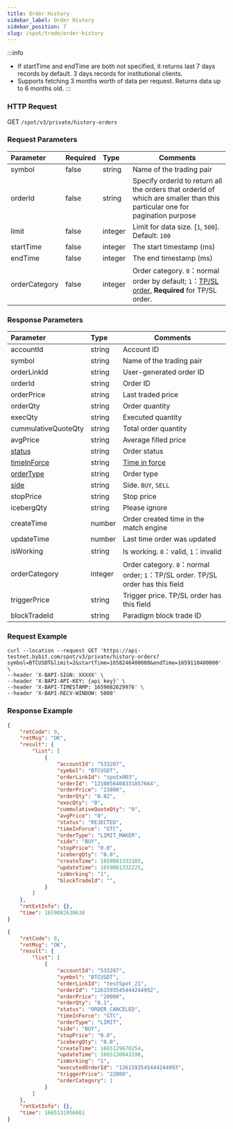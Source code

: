 ```yaml
---
title: Order History
sidebar_label: Order History
sidebar_position: 7
slug: /spot/trade/order-history
---
```


:::info
- If startTime and endTime are both not specified, it returns last 7 days records by default. 3 days records for institutional clients.
- Supports fetching 3 months worth of data per request. Returns data up to 6 months old.
:::

### HTTP Request
GET <code>/spot/v3/private/history-orders</code>

### Request Parameters
| Parameter | Required | Type | Comments|
|:----- |:-------|:-----|------ |
| symbol | false | string | Name of the trading pair             |
| orderId | false | string | Specify orderId to return all the orders that orderId of which are smaller than this particular one for pagination purpose |
| limit | false | integer |Limit for data size. [`1`, `500`]. Default: `100` |
| startTime | false | integer | The start timestamp (ms)|
| endTime | false | integer | The end timestamp (ms) |
| orderCategory | false | integer | Order category. <code>0</code>：normal order by default; <code>1</code>：<a href="https://www.bybit.com/en-US/help-center/bybitHC_Article?language=us_EN&id=000001736">TP/SL order</a>, <b>Required</b> for TP/SL order. |

### Response Parameters
| Parameter | Type | Comments|
|:----- |:-----|----- |
| accountId | string | Account ID |
| symbol | string | Name of the trading pair |
| orderLinkId | string | User-generated order ID |
| orderId | string | Order ID |
| orderPrice | string | Last traded price |
| orderQty | string | Order quantity |
| execQty | string | Executed quantity |
| cummulativeQuoteQty | string | Total order quantity  |
| avgPrice | string | Average filled price |
| [status](../enum#orderstatus) | string | Order status |
| [timeInForce](../enum#timeinforce) | string | <a href="https://www.bybit.com/en-US/help-center/bybitHC_Article?language=en_US&id=000001044">Time in force</a>  |
| [orderType](../enum#ordertype) | string | Order type |
| [side](../enum#side) | string | Side. <code>BUY</code>, <code>SELL</code> |
| stopPrice | string | Stop price |
| icebergQty | string | Please ignore |
| createTime | number | Order created time in the match engine |
| updateTime | number | Last time order was updated |
| isWorking | string | Is working. <code>0</code>：valid, <code>1</code>：invalid |
| orderCategory | integer | Order category. <code>0</code>：normal order; <code>1</code>：TP/SL order. TP/SL order has this field |
| triggerPrice | string| Trigger price. TP/SL order has this field |
| blockTradeId | string| Paradigm block trade ID |

### Request Example

```http
curl --location --request GET 'https://api-testnet.bybit.com/spot/v3/private/history-orders?symbol=BTCUSDT&limit=2&startTime=1658246400000&endTime=1659110400000' \
--header 'X-BAPI-SIGN: XXXXX' \
--header 'X-BAPI-API-KEY: {api key}' \
--header 'X-BAPI-TIMESTAMP: 1659082629976' \
--header 'X-BAPI-RECV-WINDOW: 5000'
```

### Response Example

<Tabs>
<TabItem value="normal" label="Normal order">

```json
{
    "retCode": 0,
    "retMsg": "OK",
    "result": {
        "list": [
            {
                "accountId": "533287",
                "symbol": "BTCUSDT",
                "orderLinkId": "spotx003",
                "orderId": "1210856408331857664",
                "orderPrice": "23800",
                "orderQty": "0.02",
                "execQty": "0",
                "cummulativeQuoteQty": "0",
                "avgPrice": "0",
                "status": "REJECTED",
                "timeInForce": "GTC",
                "orderType": "LIMIT_MAKER",
                "side": "BUY",
                "stopPrice": "0.0",
                "icebergQty": "0.0",
                "createTime": 1659081332185,
                "updateTime": 1659081332225,
                "isWorking": "1",
                "blockTradeId": "",
            }
        ]
    },
    "retExtInfo": {},
    "time": 1659082630638
}
```

</TabItem>

<TabItem value="stop" label="Stop order">

```json
{
    "retCode": 0,
    "retMsg": "OK",
    "result": {
        "list": [
            {
                "accountId": "533287",
                "symbol": "BTCUSDT",
                "orderLinkId": "testSpot_21",
                "orderId": "1261593545444244992",
                "orderPrice": "20000",
                "orderQty": "0.1",
                "status": "ORDER_CANCELED",
                "timeInForce": "GTC",
                "orderType": "LIMIT",
                "side": "BUY",
                "stopPrice": "0.0",
                "icebergQty": "0.0",
                "createTime": 1665129670254,
                "updateTime": 1665130043196,
                "isWorking": "1",
                "executedOrderId": "1261593545444244993",
                "triggerPrice": "22000",
                "orderCategory": 1
            }
        ]
    },
    "retExtInfo": {},
    "time": 1665131956061
}
```

</TabItem>
</Tabs>
